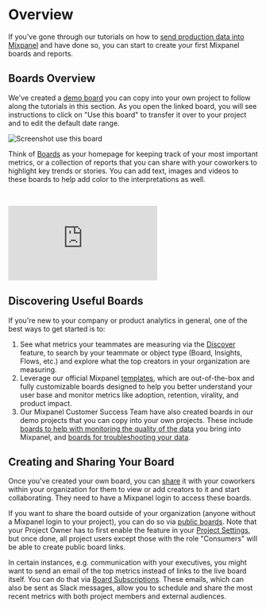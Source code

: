 # Overview
If you've gone through our tutorials on how to [send production data into Mixpanel](/docs/tutorials/implement/send-your-data) and have done so, you can start to create your first Mixpanel boards and reports. 

## Boards Overview

We've created a [demo board](https://mixpanel.com/project/3018488/view/3536632/app/boards/#id=6350541) you can copy into your own project to follow along the tutorials in this section. As you open the linked board, you will see instructions to click on "Use this board" to transfer it over to your project and to edit the default date range.

![Screenshot use this board](/tracking_id_limits_copy_board.png)

Think of [Boards](/docs/boards) as your homepage for keeping track of your most important metrics, or a collection of reports that you can share with your coworkers to highlight key trends or stories. You can add text, images and videos to these boards to help add color to the interpretations as well.

<br />
<p style={{ position: 'relative', paddingBottom: '56.25%', height: 0, overflow: 'hidden' }}>
  <iframe src="https://www.youtube.com/embed/zbbMNJOvxMk?rel=0" title="Create Boards and Templates" frameborder="0" webkitallowfullscreen="true" mozallowfullscreen="true" allowFullScreen style={{position: 'absolute', top: 0, left: 0, width: '100%', height: '100%'}}></iframe>
</p>

## Discovering Useful Boards
If you're new to your company or product analytics in general, one of the best ways to get started is to:
1. See what metrics your teammates are measuring via the [Discover](/changelogs/2023-04-14-discover) feature, to search by your teammate or object type (Board, Insights, Flows, etc.) and explore what the top creators in your organization are measuring.
2. Leverage our official Mixpanel [templates](/docs/boards/templates), which are out-of-the-box and fully customizable boards designed to help you better understand your user base and monitor metrics like adoption, retention, virality, and product impact.
3. Our Mixpanel Customer Success Team have also created boards in our demo projects that you can copy into your own projects. These include [boards to help with monitoring the quality of the data](https://mixpanel.com/project/3018488/view/3536632/app/boards/#id=6664368) you bring into Mixpanel, and [boards for troubleshooting your data](https://mixpanel.com/project/3018488/view/3536632/app/boards/#id=6664372).

## Creating and Sharing Your Board
Once you've created your own board, you can [share](/docs/boards/advanced#sharing) it with your coworkers within your organization for them to view or add creators to it and start collaborating. They need to have a Mixpanel login to access these boards.

If you want to share the board outside of your organization (anyone without a Mixpanel login to your project), you can do so via [public boards](/docs/boards/public-boards). Note that your Project Owner has to first enable the feature in your [Project Settings](https://mixpanel.com/settings/project), but once done, all project users except those with the role "Consumers" will be able to create public board links.

In certain instances, e.g. communication with your executives, you might want to send an email of the top metrics instead of links to the live board itself. You can do that via [Board Subscriptions](/docs/boards/advanced#board-subscriptions). These emails, which can also be sent as Slack messages, allow you to schedule and share the most recent metrics with both project members and external audiences.
